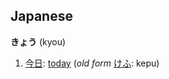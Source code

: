 == Japanese ==                             
'''きょう''' (kyou)

# [[今日]]: [[today]] (''old form'' [[けふ]]: kepu)